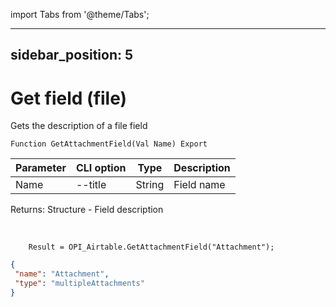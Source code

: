 ﻿import Tabs from '@theme/Tabs';

---
sidebar_position: 5
---

# Get field (file)
 Gets the description of a file field



`Function GetAttachmentField(Val Name) Export`

  | Parameter | CLI option | Type | Description |
  |-|-|-|-|
  | Name | --title | String | Field name |

  
  Returns:  Structure - Field description

<br/>




```bsl title="Code example"
    Result = OPI_Airtable.GetAttachmentField("Attachment");
```
 



```json title="Result"
{
 "name": "Attachment",
 "type": "multipleAttachments"
}
```
